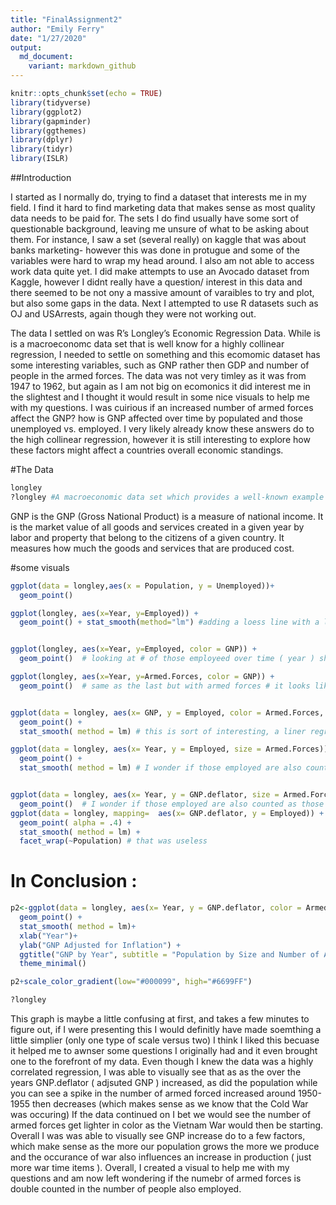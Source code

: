 ```yaml
---
title: "FinalAssignment2"
author: "Emily Ferry"
date: "1/27/2020"
output: 
  md_document:
    variant: markdown_github
---
```


```r
knitr::opts_chunk$set(echo = TRUE)
library(tidyverse)
library(ggplot2)
library(gapminder)
library(ggthemes)
library(dplyr)
library(tidyr)
library(ISLR)
```

##Introduction 

I started as I normally do, trying to find a dataset that interests me in my field. I find it hard to find marketing data that makes sense as most quality data needs to be paid for. The sets I do find usually have some sort of questionable background, leaving me unsure of what to be asking about them. For instance, I saw a set (several really) on kaggle that was about banks marketing- however this was done in protugue and some of the variables were hard to wrap my head around. I also am not able to access work data quite yet. I did make attempts to use an Avocado dataset from Kaggle, however I didnt really have a question/ interest in this data and there seemed to be not ony a massive amount of varaibles to try and plot, but also some gaps in the data. Next  I attempted to use R datasets such as OJ and USArrests, again though they were not working out. 

The data I settled on was R's Longley's Economic Regression Data. While is is a macroeconomc data set that is well know for a highly collinear regression, I needed to settle on something and this ecomomic dataset has some interesting variables, such as GNP rather then GDP and number of people in the armed forces. The data was not very timley as it was from 1947 to 1962, but again as I am not big on ecomonics it did interest me in the slightest and I thought it would result in some nice visuals to help me with my questions. I was cuirious if  an increased number of armed forces affect the GNP? how is GNP affected over time by populated and those unemployed vs. employed. I very likely already know these answers do to the high collinear regression, however it is still interesting to explore how these factors might affect a countries overall economic standings. 


#The Data
```r
longley
?longley #A macroeconomic data set which provides a well-known example for a highly collinear regression.A data frame with 7 economical variables, observed yearly from 1947 to 1962 (n=16).

```

GNP is the GNP (Gross National Product) is a measure of national income.  It is the market value of all goods and services created in a given year by labor and property that belong to the citizens of a given country. It measures how much the goods and services that are produced cost.  

#some visuals 

```r
ggplot(data = longley,aes(x = Population, y = Unemployed))+
  geom_point()

ggplot(longley, aes(x=Year, y=Employed)) +
  geom_point() + stat_smooth(method="lm") #adding a loess line with a linear regression model 


ggplot(longley, aes(x=Year, y=Employed, color = GNP)) +
  geom_point()  # looking at # of those employeed over time ( year ) showing the GNP increase visually in color 

ggplot(longley, aes(x=Year, y=Armed.Forces, color = GNP)) +
  geom_point()  # same as the last but with armed forces # it looks like maybe there is a gap in the data or something else is occuring


ggplot(data = longley, aes(x= GNP, y = Employed, color = Armed.Forces, size = Population)) +
  geom_point() + 
  stat_smooth( method = lm) # this is sort of interesting, a liner regression model with a loess line showing the employement number by GNP, we also see the size of armed forces prevenalt with the color variation, dark being less light being more, but it gets a little intese with population also being reflected in the size of the data points, the bigger the point the larger the population 

ggplot(data = longley, aes(x= Year, y = Employed, size = Armed.Forces)) +
  geom_point() + 
  stat_smooth( method = lm) # I wonder if those employed are also counted as those in Armed.Forces 


ggplot(data = longley, aes(x= Year, y = GNP.deflator, size = Armed.Forces)) +
  geom_point()  # I wonder if those employed are also counted as those in Armed.Forces, in 1947-53 we have the Cold War, in the 60's there was the cuban missle crisis and the vietnam war 
ggplot(data = longley, mapping=  aes(x= GNP.deflator, y = Employed)) +
  geom_point( alpha = .4) + 
  stat_smooth( method = lm) + 
  facet_wrap(~Population) # that was useless 

```

# In Conclusion : 

```r

p2<-ggplot(data = longley, aes(x= Year, y = GNP.deflator, color = Armed.Forces, size = Population)) +
  geom_point() + 
  stat_smooth( method = lm)+
  xlab("Year")+
  ylab("GNP Adjusted for Inflation") +
  ggtitle("GNP by Year", subtitle = "Population by Size and Number of Armed Forces by Gradient")+
  theme_minimal()

p2+scale_color_gradient(low="#000099", high="#6699FF")

?longley


```

This graph is maybe a little confusing at first, and takes a few minutes to figure out, if I were presenting this I would definitly have made soemthing a little simplier (only one type of scale versus two) I think I liked this becuase it helped me to awnser some questions I originally had and it even brought one to the forefront of my data. Even though I knew the data was a highly correlated regression, I was able to visually see that as as the over the years GNP.deflator ( adjsuted GNP ) increased, as did the population while you can see a spike in the number of armed forced increased around 1950-1955 then decreases (which makes sense as we know that the Cold War was occuring) If the data continued on I bet we would see the number of armed forces get lighter in color as the Vietnam War would then be starting. Overall I was was able to visually see GNP increase do to a few factors, which make sense as the more our population grows the more we produce and the occurance of war also influences an increase in production ( just more war time items ). Overall, I created a visual to help me with my questions and am now left wondering if the numebr of armed forces is double counted in the number of people also employed. 


